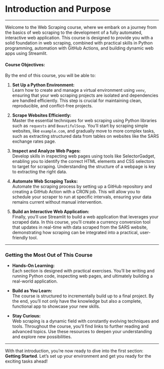 # **Introduction and Purpose**

---

Welcome to the Web Scraping course, where we embark on a journey from the basics of web scraping to the development of a fully automated, interactive web application. This course is designed to provide you with a solid foundation in web scraping, combined with practical skills in Python programming, automation with GitHub Actions, and building dynamic web apps using Streamlit.

#### **Course Objectives:**

By the end of this course, you will be able to:

1. **Set Up a Python Environment:**  
   Learn how to create and manage a virtual environment using `venv`, ensuring that your web scraping projects are isolated and dependencies are handled efficiently. This step is crucial for maintaining clean, reproducible, and conflict-free projects.

2. **Scrape Websites Efficiently:**  
   Master the essential techniques for web scraping using Python libraries such as `requests` and `BeautifulSoup`. You’ll start by scraping simple websites, like `example.com`, and gradually move to more complex tasks, such as extracting structured data from tables on websites like the SARS exchange rates page.

3. **Inspect and Analyze Web Pages:**  
   Develop skills in inspecting web pages using tools like SelectorGadget, enabling you to identify the correct HTML elements and CSS selectors to target for scraping. Understanding the structure of a webpage is key to extracting the right data.

4. **Automate Web Scraping Tasks:**  
   Automate the scraping process by setting up a GitHub repository and creating a GitHub Action with a CRON job. This will allow you to schedule your scraper to run at specific intervals, ensuring your data remains current without manual intervention.

5. **Build an Interactive Web Application:**  
   Finally, you’ll use Streamlit to build a web application that leverages your scraped data. In this course, you'll create a currency conversion tool that updates in real-time with data scraped from the SARS website, demonstrating how scraping can be integrated into a practical, user-friendly tool.

---

### **Getting the Most Out of This Course**

- **Hands-On Learning:**  
  Each section is designed with practical exercises. You’ll be writing and running Python code, inspecting web pages, and ultimately building a real-world application.

- **Build as You Learn:**  
  The course is structured to incrementally build up to a final project. By the end, you’ll not only have the knowledge but also a complete, functional app to showcase your new skills.

- **Stay Curious:**  
  Web scraping is a dynamic field with constantly evolving techniques and tools. Throughout the course, you’ll find links to further reading and advanced topics. Use these resources to deepen your understanding and explore new possibilities.

---

With that introduction, you're now ready to dive into the first section: **Getting Started**. Let's set up your environment and get you ready for the exciting tasks ahead!